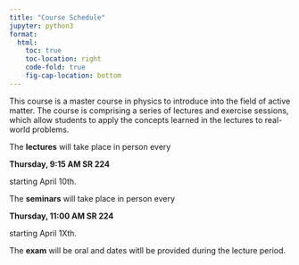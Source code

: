 ```yaml
---
title: "Course Schedule"
jupyter: python3
format:
  html:
    toc: true
    toc-location: right
    code-fold: true
    fig-cap-location: bottom
---
```


This course is a master course in physics to introduce into the field of active matter. The course is comprising a series of lectures and exercise sessions, which allow students to apply the concepts learned in the lectures to real-world problems.

The **lectures** will take place in person every

**Thursday, 9:15 AM SR 224**

starting April 10th.

The **seminars** will take place in person every

**Thursday, 11:00 AM SR 224**

starting April 1Xth.

The **exam** will be oral and dates witll be provided during the lecture period.
